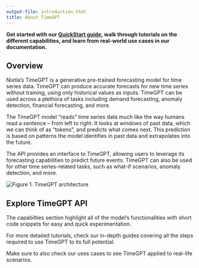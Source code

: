 ```yaml
---
output-file: introduction.html
title: About TimeGPT
---
```



**Get started with our [QuickStart
guide](../../getting-started-timegpt_quickstart), walk through tutorials
on the different capabilities, and learn from real-world use cases in
our documentation.**

## Overview

Nixtla’s TimeGPT is a generative pre-trained forecasting model for time
series data. TimeGPT can produce accurate forecasts for new time series
without training, using only historical values as inputs. TimeGPT can be
used across a plethora of tasks including demand forecasting, anomaly
detection, financial forecasting, and more.

The TimeGPT model “reads” time series data much like the way humans read
a sentence – from left to right. It looks at windows of past data, which
we can think of as “tokens”, and predicts what comes next. This
prediction is based on patterns the model identifies in past data and
extrapolates into the future.

The API provides an interface to TimeGPT, allowing users to leverage its
forecasting capabilities to predict future events. TimeGPT can also be
used for other time series-related tasks, such as what-if scenarios,
anomaly detection, and more.

<img src="https://github.com/Nixtla/nixtla/blob/main/nbs/img/timegpt-arch.png?raw=true" alt="Figure 1. TimeGPT architecture">

## Explore TimeGPT API

The capabilties section highlight all of the model’s functionalities
with short code snippets for easy and quick experimentation.

For more detailed tutorials, check our in-depth guides covering all the
steps required to use TimeGPT to its full potential.

Make sure to also check our uses cases to see TimeGPT applied to
real-life scenarios.

